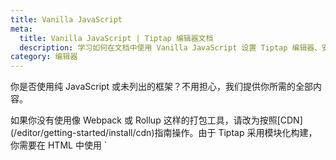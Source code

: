 ```yaml
---
title: Vanilla JavaScript
meta:
  title: Vanilla JavaScript | Tiptap 编辑器文档
  description: 学习如何在文档中使用 Vanilla JavaScript 设置 Tiptap 编辑器、安装依赖并初始化编辑器！
category: 编辑器
---
```



你是否使用纯 JavaScript 或未列出的框架？不用担心，我们提供你所需的全部内容。

<Callout title="提示" variant="hint">
    如果你没有使用像 Webpack 或 Rollup 这样的打包工具，请改为按照[CDN](/editor/getting-started/install/cdn)指南操作。由于 Tiptap 采用模块化构建，你需要在 HTML 中使用 `<script type="module">` 来使我们的 CDN 导入生效。
</Callout>

## 安装依赖

对于以下示例，你需要安装 `@tiptap/core`（实际的编辑器核心）、`@tiptap/pm`（ProseMirror 库）和 `@tiptap/starter-kit`。 StarterKit 不包含所有扩展，仅包含最常用的扩展。

```bash
npm install @tiptap/core@beta @tiptap/pm@beta @tiptap/starter-kit@beta
```

### 添加标记

在你希望挂载编辑器的位置添加以下 HTML：

```html
<div class="element"></div>
```

## 初始化编辑器

一切准备就绪，现在开始设置编辑器。将以下代码添加到你的 JavaScript 文件中：

```js
import { Editor } from '@tiptap/core'
import StarterKit from '@tiptap/starter-kit'

new Editor({
  element: document.querySelector('.element'),
  extensions: [StarterKit],
  content: '<p>Hello World!</p>',
})
```

在浏览器中打开你的项目，看看 Tiptap 的效果吧。干得漂亮！